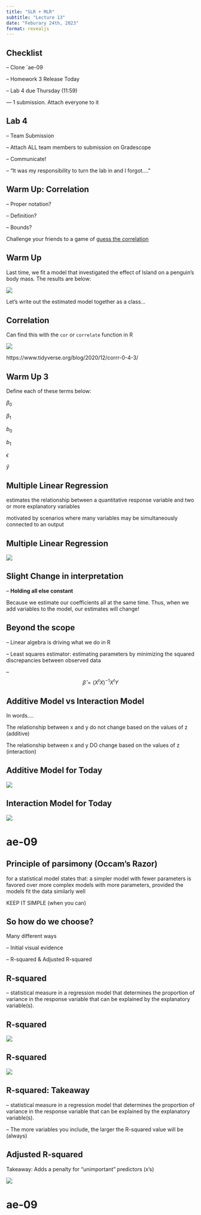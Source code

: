 ```yaml
---
title: "SLR + MLR"
subtitle: "Lecture 13"
date: "Feburary 24th, 2023"
format: revealjs
---
```


## Checklist

-- Clone `ae-09

-- Homework 3 Release Today

-- Lab 4 due Thursday (11:59)

--- 1 submission. Attach everyone to it

## Lab 4

-- Team Submission

-- Attach ALL team members to submission on Gradescope

-- Communicate!

-- "It was my responsibility to turn the lab in and I forgot...."


## Warm Up: Correlation 

-- Proper notation?

-- Definition? 

-- Bounds? 

Challenge your friends to a game of [guess the correlation](https://www.rossmanchance.com/applets/2021/guesscorrelation/GuessCorrelation.html)

## Warm Up 

Last time, we fit a model that investigated the effect of Island on a penguin's body mass. The results are below: 

![](images/SLRsummerCat.png)


Let's write out the estimated model together as a class...

## Correlation 

Can find this with the `cor` or `correlate` function in R

![](images/corr-example.23.png)

https://www.tidyverse.org/blog/2020/12/corrr-0-4-3/

## Warm Up 3

Define each of these terms below: 

$\beta_0$

$\beta_1$

$b_0$

$b_1$

$\epsilon$

$\hat{y}$


## Multiple Linear Regression 

estimates the relationship between a quantitative response variable and two or more explanatory variables 

motivated by scenarios where many variables may be simultaneously connected to an output

## Multiple Linear Regression 

![](images/simp.4.png)


## Slight Change in interpretation

-- **Holding all else constant** 

Because we estimate our coefficients all at the same time. Thus, when we add variables to the model, our estimates will change!

## Beyond the scope 

-- Linear algebra is driving what we do in R 

-- Least squares estimator: estimating parameters by minimizing the squared discrepancies between observed data

-- $$\hat{\beta} = (X^t X)^{-1} X^tY$$

## Additive Model vs Interaction Model 

In words.... 

The relationship between x and y do not change based on the values of z (additive)

The relationship between x and y DO change based on the values of z (interaction)

## Additive Model for Today

![](images/addmodel.png)

## Interaction Model for Today

![](images/intmodel.png)

# ae-09

## Principle of parsimony (Occam's Razor)

for a statistical model states that: a simpler model with fewer parameters is favored over more complex models with more parameters, provided the models fit the data similarly well

KEEP IT SIMPLE (when you can)

## So how do we choose?

Many different ways 

-- Initial visual evidence

-- R-squared & Adjusted R-squared 

## R-squared 

--  statistical measure in a regression model that determines the proportion of variance in the response variable that can be explained by the explanatory variable(s).

## R-squared 

![](images/R-squared.png)

## R-squared 

![](images/sst.2.png)

## R-squared: Takeaway 

--  statistical measure in a regression model that determines the proportion of variance in the response variable that can be explained by the explanatory variable(s).

-- The more variables you include, the larger the R-squared value will be (always)


## Adjusted R-squared 

Takeaway: Adds a penalty for "unimportant" predictors (x's)

![](images/adjustedR2.png)

# ae-09